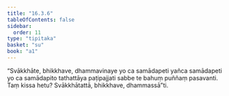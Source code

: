 ```yaml
---
title: "16.3.6"
tableOfContents: false
sidebar:
  order: 11
type: "tipitaka"
basket: "su"
book: "a1"
---
```



<DynamicBreadcrumb />

<Division number="313" book="a1" bookNo="15" page="36">

<Paragraph number="402" book="a1">
“Svākkhāte, bhikkhave, dhammavinaye yo ca samādapeti yañca samādapeti yo ca samādapito tathattāya paṭipajjati sabbe te bahuṃ puññaṃ pasavanti. Taṃ kissa hetu? Svākkhātattā, bhikkhave, dhammassā”ti.
</Paragraph>
</Division>